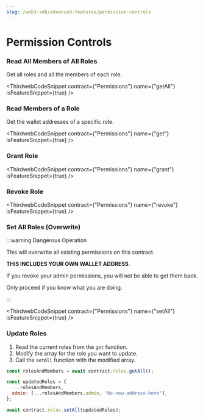 ```yaml
---
slug: /web3-sdk/advanced-features/permission-controls
---
```



# Permission Controls

### Read All Members of All Roles

Get all roles and all the members of each role.

<ThirdwebCodeSnippet
  contract={"Permissions"}
  name={"getAll"}
  isFeatureSnippet={true}
/>

### Read Members of a Role

Get the wallet addresses of a specific role.

<ThirdwebCodeSnippet
  contract={"Permissions"}
  name={"get"}
  isFeatureSnippet={true}
/>

### Grant Role

<ThirdwebCodeSnippet
  contract={"Permissions"}
  name={"grant"}
  isFeatureSnippet={true}
/>

### Revoke Role

<ThirdwebCodeSnippet
  contract={"Permissions"}
  name={"revoke"}
  isFeatureSnippet={true}
/>

### Set All Roles (Overwrite)

:::warning Dangerous Operation

This will overwrite all existing permissions on this contract.

**THIS INCLUDES YOUR OWN WALLET ADDRESS**.

If you revoke your admin permissions, you will not be able to get them back.

Only proceed if you know what you are doing.

:::

<ThirdwebCodeSnippet
  contract={"Permissions"}
  name={"setAll"}
  isFeatureSnippet={true}
/>

### Update Roles

1. Read the current roles from the `get` function.
2. Modify the array for the role you want to update.
3. Call the `setAll` function with the modified array.

```javascript
const rolesAndMembers = await contract.roles.getAll();

const updatedRoles = {
  ...rolesAndMembers,
  admin: [...rolesAndMembers.admin, "0x-new-address-here"],
};

await contract.roles.setAll(updatedRoles);
```
